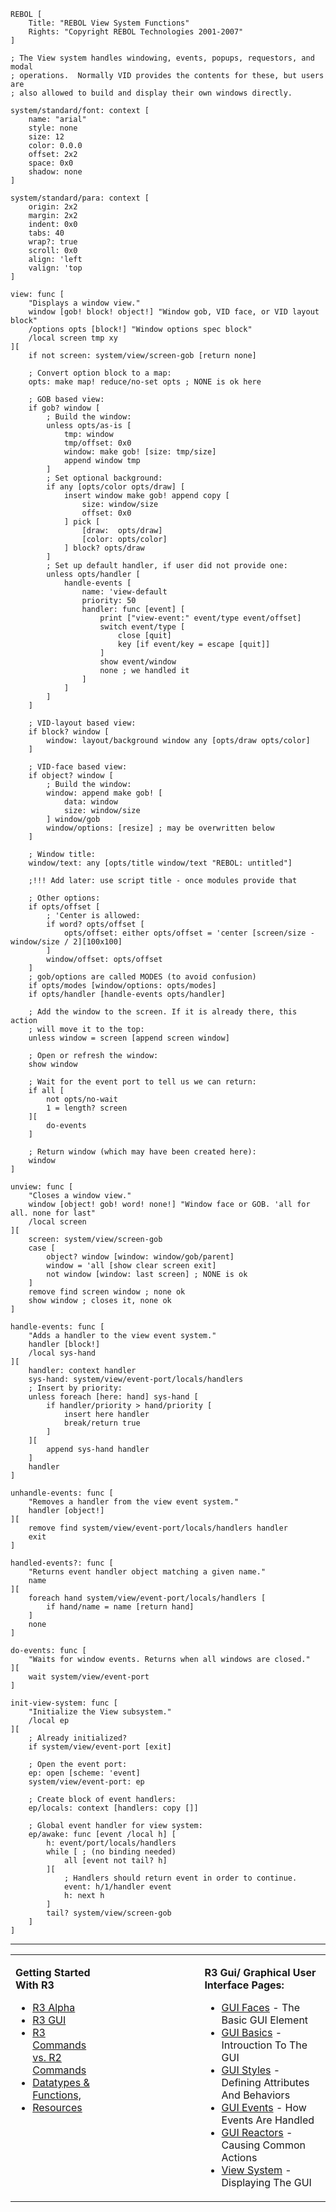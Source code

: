 <pre>
REBOL [
	Title: "REBOL View System Functions"
	Rights: "Copyright REBOL Technologies 2001-2007"
]

; The View system handles windowing, events, popups, requestors, and modal
; operations.  Normally VID provides the contents for these, but users are
; also allowed to build and display their own windows directly.

system/standard/font: context [
	name: "arial"
	style: none
	size: 12
	color: 0.0.0
	offset: 2x2
	space: 0x0
	shadow: none
]

system/standard/para: context [
	origin: 2x2
	margin: 2x2
	indent: 0x0
	tabs: 40
	wrap?: true
	scroll: 0x0
	align: 'left
	valign: 'top
]

view: func [
	"Displays a window view."
	window [gob! block! object!] "Window gob, VID face, or VID layout block"
	/options opts [block!] "Window options spec block"
	/local screen tmp xy
][
	if not screen: system/view/screen-gob [return none]

	; Convert option block to a map:
	opts: make map! reduce/no-set opts ; NONE is ok here

	; GOB based view:
	if gob? window [
		; Build the window:
		unless opts/as-is [
			tmp: window
			tmp/offset: 0x0
			window: make gob! [size: tmp/size]
			append window tmp
		]
		; Set optional background:
		if any [opts/color opts/draw] [
			insert window make gob! append copy [
				size: window/size
				offset: 0x0
			] pick [
				[draw:  opts/draw]
				[color: opts/color]
			] block? opts/draw
		]
		; Set up default handler, if user did not provide one:
		unless opts/handler [
			handle-events [
				name: 'view-default
				priority: 50
				handler: func [event] [
					print ["view-event:" event/type event/offset]
					switch event/type [
						close [quit]
						key [if event/key = escape [quit]]
					]
					show event/window
					none ; we handled it
				]
			]
		]
	]

	; VID-layout based view:
	if block? window [
		window: layout/background window any [opts/draw opts/color]
	]

	; VID-face based view:
	if object? window [
		; Build the window:
		window: append make gob! [
			data: window
			size: window/size
		] window/gob
		window/options: [resize] ; may be overwritten below
	]

	; Window title:
	window/text: any [opts/title window/text "REBOL: untitled"]

	;!!! Add later: use script title - once modules provide that

	; Other options:
	if opts/offset [
		; 'Center is allowed:
		if word? opts/offset [
			opts/offset: either opts/offset = 'center [screen/size - window/size / 2][100x100]
		]
		window/offset: opts/offset
	]
	; gob/options are called MODES (to avoid confusion)
	if opts/modes [window/options: opts/modes]
	if opts/handler [handle-events opts/handler]

	; Add the window to the screen. If it is already there, this action
	; will move it to the top:
	unless window = screen [append screen window]

	; Open or refresh the window:
	show window

	; Wait for the event port to tell us we can return:
	if all [
		not opts/no-wait
		1 = length? screen
	][
		do-events
	]

	; Return window (which may have been created here):
	window
]

unview: func [
	"Closes a window view."
	window [object! gob! word! none!] "Window face or GOB. 'all for all. none for last"
	/local screen
][
	screen: system/view/screen-gob
	case [
		object? window [window: window/gob/parent]
		window = 'all [show clear screen exit]
		not window [window: last screen] ; NONE is ok
	]
	remove find screen window ; none ok
	show window ; closes it, none ok
]

handle-events: func [
	"Adds a handler to the view event system."
	handler [block!]
	/local sys-hand
][
	handler: context handler
	sys-hand: system/view/event-port/locals/handlers
	; Insert by priority:
	unless foreach [here: hand] sys-hand [
		if handler/priority > hand/priority [
			insert here handler
			break/return true
		]
	][
		append sys-hand handler
	]
	handler
]

unhandle-events: func [
	"Removes a handler from the view event system."
	handler [object!]
][
	remove find system/view/event-port/locals/handlers handler
	exit
]

handled-events?: func [
	"Returns event handler object matching a given name."
	name
][
	foreach hand system/view/event-port/locals/handlers [
		if hand/name = name [return hand]
	]
	none
]

do-events: func [
	"Waits for window events. Returns when all windows are closed."
][
	wait system/view/event-port
]

init-view-system: func [
	"Initialize the View subsystem."
	/local ep
][
	; Already initialized?
	if system/view/event-port [exit]

	; Open the event port:
	ep: open [scheme: 'event]
	system/view/event-port: ep

	; Create block of event handlers:
	ep/locals: context [handlers: copy []]

	; Global event handler for view system:
	ep/awake: func [event /local h] [
		h: event/port/locals/handlers
		while [ ; (no binding needed)
			all [event not tail? h]
		][
			; Handlers should return event in order to continue.
			event: h/1/handler event
			h: next h
		]
		tail? system/view/screen-gob
	]
]
</pre>
----
<TABLE WIDTH=100%><TR><TD ALIGN=LEFT VALIGN=TOP WIDTH=30%>
'''Getting Started With R3'''
*[[R3 Alpha]]
*[[R3 GUI]]
*[[R3 Commands vs. R2 Commands]]
*[[Datatypes, Functions, Graphic & Special Notes|Datatypes & Functions,]]
*[[Cookbooks, Dictionary, Glossary & Other Resources|Resources]]
</TD><TD ALIGN=LEFT VALIGN=TOP WIDTH=30%>

</TD><TD>
'''R3 Gui/ Graphical User Interface Pages:'''
*[[GUI Faces]]  - The Basic GUI Element
*[[GUI Basics]] - Introuction To The GUI
*[[GUI Styles]] - Defining Attributes And Behaviors
*[[GUI Events]] - How Events Are Handled
*[[GUI Reactors]] - Causing Common Actions
*[[View_System|View System]] - Displaying The GUI
</TD></TR></TABLE>